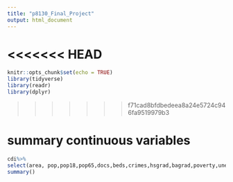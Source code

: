 ```yaml
---
title: "p8130_Final_Project"
output: html_document
---
```


<<<<<<< HEAD
=======
```r
knitr::opts_chunk$set(echo = TRUE)
library(tidyverse)
library(readr)
library(dplyr)
```
>>>>>>> f71cad8bfdbedeea8a24e5724c946fa9519979b3


# summary continuous variables
```r
cdi%>%
select(area, pop,pop18,pop65,docs,beds,crimes,hsgrad,bagrad,poverty,unemp,pcincome,totalinc,crm_1000) %>%
summary()

```

